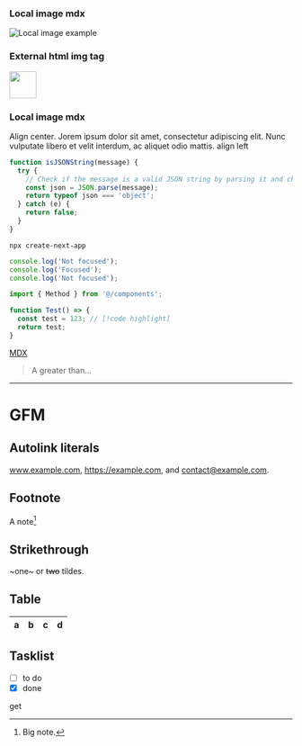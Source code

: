 

### Local image mdx

![Local image example](/temp/temp.png 'Local image')

### External html img tag

<img src="https://github.com/favicon.ico" width="48" />

### Local image mdx

<BlockImage variant="base" src="/temp/temp.png" width={136} height={136} alt="No text" />
<BlockImage variant="base" src="/temp/temp.png" width={136} height={136} alt="No text">
  Align center. Jorem ipsum dolor sit amet, consectetur adipiscing elit. Nunc vulputate libero et velit
  interdum, ac aliquet odio mattis.
</BlockImage>
<BlockImage variant="base" align="left" src="/temp/temp.png" width={136} height={136} alt="No text">
  align left
</BlockImage>
<BlockImage variant="base" align="right" src="/temp/temp.png" width={136} height={136} alt="No text">
  <Test />
</BlockImage>

```js
function isJSONString(message) {
  try {
    // Check if the message is a valid JSON string by parsing it and checking if it's an object or not
    const json = JSON.parse(message);
    return typeof json === 'object';
  } catch (e) {
    return false;
  }
}
```

```text
npx create-next-app
```

```ts
console.log('Not focused');
console.log('Focused');
console.log('Not focused');
```

```js
import { Method } from '@/components';

function Test() => {
  const test = 123; // [!code highlight]
  return test;
}
```

[MDX](https://mdxjs.com 'title')

> A greater than…

---

# GFM

## Autolink literals

www.example.com, https://example.com, and contact@example.com.

## Footnote

A note[^1]

[^1]: Big note.

## Strikethrough

~one~ or ~~two~~ tildes.

## Table

| a   | b   |   c |  d  |
| --- | :-- | --: | :-: |

## Tasklist

- [ ] to do
- [x] done

<Method type="get">get</Method>
